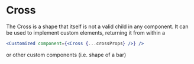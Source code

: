 
# Cross

The Cross is a shape that itself is not a valid child in any component.
It can be used to implement custom elements, returning it from within a

```jsx
<Customized component={<Cross {...crossProps} />} />
```

or other custom components (i.e. shape of a bar)

<ArgTypes of={CrossStories} sort="requiredFirst" />
